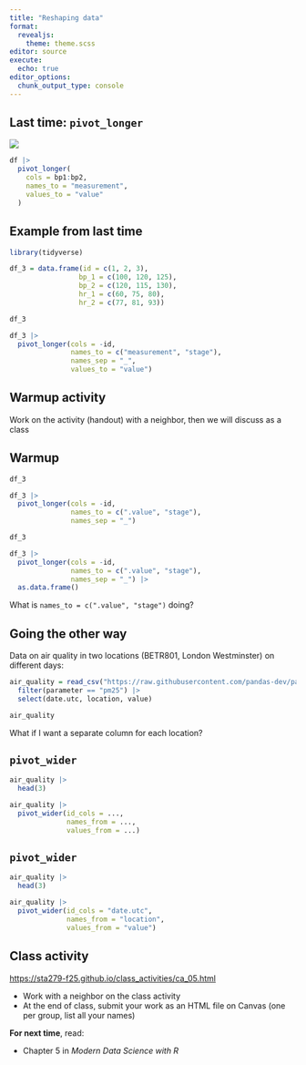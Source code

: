 ```yaml
---
title: "Reshaping data"
format: 
  revealjs:
    theme: theme.scss
editor: source
execute: 
  echo: true
editor_options: 
  chunk_output_type: console
---
```


## Last time: `pivot_longer`

![](https://r4ds.hadley.nz/diagrams/tidy-data/variables.png)

```r
df |> 
  pivot_longer(
    cols = bp1:bp2,
    names_to = "measurement",
    values_to = "value"
  )
```

## Example from last time

```r
library(tidyverse)

df_3 = data.frame(id = c(1, 2, 3),
                 bp_1 = c(100, 120, 125),
                 bp_2 = c(120, 115, 130),
                 hr_1 = c(60, 75, 80),
                 hr_2 = c(77, 81, 93))
```


```r
df_3

df_3 |>
  pivot_longer(cols = -id, 
               names_to = c("measurement", "stage"), 
               names_sep = "_", 
               values_to = "value")
```


## Warmup activity

Work on the activity (handout) with a neighbor, then we will discuss as a class

## Warmup

```r
df_3

df_3 |>
  pivot_longer(cols = -id,
               names_to = c(".value", "stage"),
               names_sep = "_")
```

```r
df_3

df_3 |>
  pivot_longer(cols = -id,
               names_to = c(".value", "stage"),
               names_sep = "_") |>
  as.data.frame()
```

What is `names_to = c(".value", "stage")` doing?

## Going the other way

Data on air quality in two locations (BETR801, London Westminster) on different days:

```r
air_quality = read_csv("https://raw.githubusercontent.com/pandas-dev/pandas/main/doc/data/air_quality_long.csv") |>
  filter(parameter == "pm25") |>
  select(date.utc, location, value)
```

```r
air_quality
```


What if I want a separate column for each location?

## `pivot_wider`

```r
air_quality |>
  head(3)
```

```r
air_quality |>
  pivot_wider(id_cols = ...,
              names_from = ...,
              values_from = ...)
```

## `pivot_wider`

```r
air_quality |>
  head(3)
```

```r
air_quality |>
  pivot_wider(id_cols = "date.utc",
              names_from = "location",
              values_from = "value")
```

## Class activity

[https://sta279-f25.github.io/class_activities/ca_05.html](https://sta279-f25.github.io/class_activities/ca_05.html)

* Work with a neighbor on the class activity
* At the end of class, submit your work as an HTML file on Canvas (one per group, list all your names)

**For next time**, read:

* Chapter 5 in *Modern Data Science with R*
